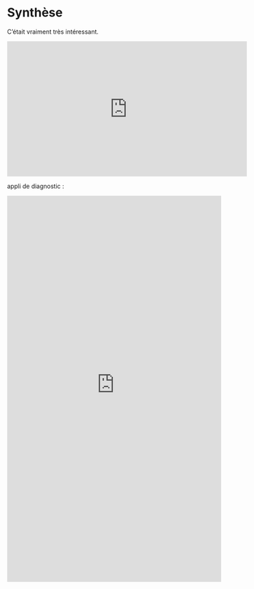 # Synthèse

C'était vraiment très intéressant.

<div align="center">
   <iframe width="560" height="315" src="http://www.youtube.com/embed/zsYjsgm4Psg" frameborder="0" allowfullscreen>
   </iframe>
</div>

appli de diagnostic :

<iframe width='500' height='900' src="https://observatoire-territoires.shinyapps.io/shiny_migres_v2/" width="850" height="680" style="border: none;"></iframe>
